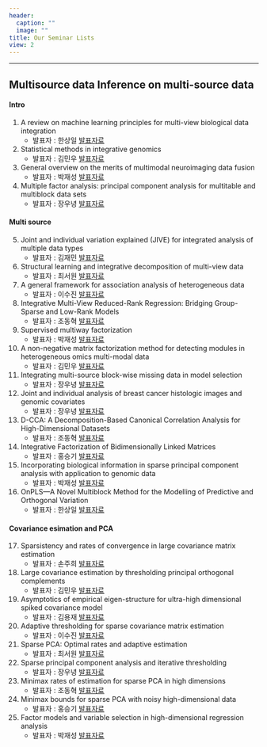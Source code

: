 ```yaml
---
header:
  caption: ""
  image: ""
title: Our Seminar Lists
view: 2
---
```

---
## Multisource data Inference on multi-source data

#### Intro



1. A review on machine learning principles for multi-view biological data integration
    -  발표자 : 한상일 [발표자료](https://www.dropbox.com/s/nzqh2rnom6iwhex/SLT_lapseminar_0108.pdf?dl=0)

2. Statistical methods in integrative genomics
    - 발표자 : 김민우 [발표자료](https://www.dropbox.com/s/qnzskh6exeecbpl/200109_2_integrative-genomics_MW.pdf?dl=0)

3. General overview on the merits of multimodal neuroimaging data fusion
    - 발표자 : 박재성 [발표자료](https://www.dropbox.com/s/4yspd9in8qyeq4s/200109-3_seminar.pdf?dl=0)

4. Multiple factor analysis: principal component analysis for multitable and multiblock data sets
    - 발표자 : 장우녕 [발표자료](https://www.dropbox.com/s/mnio4lcp7sj1xth/20200115_4_Multiple_factorial_analysis___principlal_component_analysis_for_multitable_and_mutliblock_data_sets.pdf?dl=0)

#### Multi source

5. Joint and individual variation explained (JIVE) for integrated analysis of multiple data types
    - 발표자 : 김재민 [발표자료](https://www.dropbox.com/s/024v65ikbub6ytw/200122-5_JIVE.pdf?dl=0)

6. Structural learning and integrative decomposition of multi-view data
    - 발표자 : 최서원 [발표자료](https://www.dropbox.com/s/nii2b64xmo846mt/SLIDE_200122.pdf?dl=0)

7.  A general framework for association analysis of heterogeneous data
    - 발표자 : 이수진 [발표자료](https://www.dropbox.com/s/es2kx5rshjelzn3/200129-7%20GAS%20framework%20for%20association%20analysis%20of%20heterogeneous%20data.pdf?dl=0)

8. Integrative Multi-View Reduced-Rank Regression: Bridging Group-Sparse and Low-Rank Models
    - 발표자 : 조동혁 [발표자료](https://www.dropbox.com/s/gf9c3s8fs7bn9ww/200129-8_iRRR.pdf?dl=0)

9. Supervised multiway factorization
    - 발표자 : 박재성 [발표자료](https://www.dropbox.com/s/8dugkl7vdsgkwu3/20200219_Supervised%20multiway%20factorization.pdf?dl=0)

10. A non-negative matrix factorization method for detecting modules in heterogeneous omics multi-modal data
    - 발표자 : 김민우 [발표자료](https://www.dropbox.com/s/88guricv4rqgmjj/20200205_modules_in_heterogeneous_data.pdf?dl=0)

11. Integrating multi-source block-wise missing data in model selection
    - 발표자 : 장우녕 [발표자료](https://www.dropbox.com/s/vd7yb3g2ybfibsg/20200219_Integrating_multi_source_block_wise_missing_data_in_model_selection.pdf?dl=0)

12. Joint and individual analysis of breast cancer histologic images and genomic covariates
    - 발표자 : 장우녕 [발표자료](https://www.dropbox.com/s/y6o2mu96wkqa7d3/20210112_Joint%20and%20Individual%20analysis%20of%20breast%20cancer%20histologic%20images%20and%20genomic%20covariates.pdf?dl=0)

13. D-CCA: A Decomposition-Based Canonical Correlation Analysis for High-Dimensional Datasets
    - 발표자 : 조동혁 [발표자료](https://www.dropbox.com/s/7x3vhpikxe4csa7/210112_seminar.pdf?dl=0)

14. Integrative Factorization of Bidimensionally Linked Matrices
    - 발표자 : 홍승기 [발표자료](https://www.dropbox.com/s/0v36qtu416jlhuu/210119_seminar_BIDIFAC.pdf?dl=0)

15. Incorporating biological information in sparse principal component analysis with application to genomic data
    - 발표자 : 박재성 [발표자료](https://www.dropbox.com/s/ovfoghmcpskv17u/2021-01-19%20Incorporating_biological_information_in_sparse_principal_component_analysis_with_application_to_genomic_data.pdf?dl=0)

16. OnPLS—A Novel Multiblock Method for the Modelling of Predictive and Orthogonal Variation
    - 발표자 : 한상일 [발표자료](https://www.dropbox.com/s/j472aweuxznjy85/20210125_OnPLS.pdf?dl=0)

#### Covariance esimation and PCA

17. Sparsistency and rates of convergence in large covariance matrix estimation
    - 발표자 : 손주희 [발표자료](https://www.dropbox.com/s/j805f6hyvd6t033/210126_seminar_Sparsistency%20and%20rates%20of%20convergence%20in%20large%20covariance%20matrix%20estimation.pdf?dl=0)

18. Large covariance estimation by thresholding principal orthogonal complements
    - 발표자 : 김민우 [발표자료](https://www.dropbox.com/s/6daqkiaimxkm0bs/2021-02-02-Fan%20et%20al-2013-JRSSB.pdf?dl=0)

19. Asymptotics of empirical eigen-structure for ultra-high dimensional spiked covariance model
    - 발표자 : 김용재 [발표자료](https://www.dropbox.com/s/vbpgdu0bhicb6a5/210201_Asymptotics_of_Empirical_Eigen_structure_for_Ultra_high_Dimensional_Spiked_Covariance_Model.pdf?dl=0)

20. Adaptive thresholding for sparse covariance matrix estimation
    - 발표자 : 이수진 [발표자료](https://www.dropbox.com/s/etkhvv7lny9qsxh/20210209_Adaptive%20thresholding.pdf?dl=0)

21. Sparse PCA: Optimal rates and adaptive estimation
    - 발표자 : 최서원 [발표자료](https://www.dropbox.com/s/f6tcs2hxmq3bimb/210209_Sparse_PCA_Tony_Cai.pdf?dl=0)
    
22. Sparse principal component analysis and iterative thresholding
    - 발표자 : 장우녕 [발표자료](https://www.dropbox.com/s/g6nx39rcledpjzm/20210216%20Sparse_Principal_Component_Analysis_and_Iterative_Thresholding.pdf?dl=0)

23. Minimax rates of estimation for sparse PCA in high dimensions
    - 발표자 : 조동혁 [발표자료](https://www.dropbox.com/s/xmu6kl11fgkor4u/210216_seminar.pdf?dl=0)

24. Minimax bounds for sparse PCA with noisy high-dimensional data
    - 발표자 : 홍승기 [발표자료](https://www.dropbox.com/s/k4bnk6olzvvkncm/210223_seminar.pdf?dl=0)

25. Factor models and variable selection in high-dimensional regression analysis
    - 발표자 : 박재성 [발표자료](https://www.dropbox.com/s/0t65wfiwujhz7h2/2021-02-23%20Factor%20models%20and%20variable%20selection%20in%20high-dimensional%20regression%20analysis.pdf?dl=0)